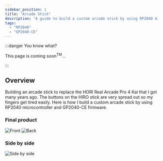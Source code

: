 ```yaml
---
sidebar_position: 1
title: "Arcade Stick"
description: "A guide to build a custom arcade stick by using RP2040 microcontroller and GP2040-CE firmware."
tags:
  - "RP2040"
  - "GP2040-CE"
---
```


:::danger You know what?

This page is coming soon<sup>TM</sup>...

:::

## Overview

Building an arcade stick to replace the HORI Real Arcade Pro 4 Kai that I got many years ago. The buttons on the HIRO stick are very spread out so my fingers get tired easily.
Here is how I build a custom arcade stick by using RP2040 microcontroller and GP2040-CE firmware.

### Final product

![Front](/img/diy-projects/arcade-stick/front.jpg)
![Back](/img/diy-projects/arcade-stick/back.jpg)

### Side by side

![Side by side](/img/diy-projects/arcade-stick/side-by-side.jpg)